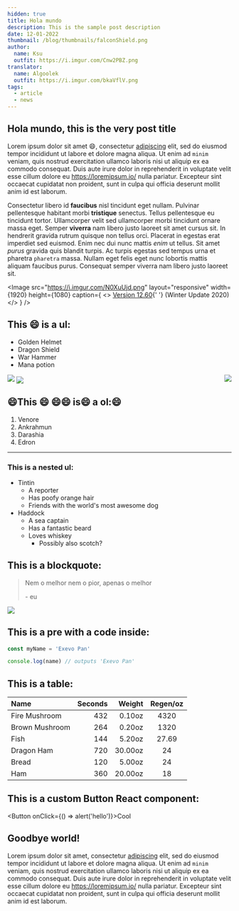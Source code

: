 ```yaml
---
hidden: true
title: Hola mundo
description: This is the sample post description
date: 12-01-2022
thumbnail: /blog/thumbnails/falconShield.png
author:
  name: Ksu
  outfit: https://i.imgur.com/Cnw2PBZ.png
translator:
  name: Algoolek
  outfit: https://i.imgur.com/bkaVflV.png
tags:
  - article
  - news
---
```


## Hola mundo, this is the very post title

Lorem ipsum dolor sit amet 😄, consectetur [adipiscing](https://loremipsum.io/) elit, sed do eiusmod tempor incididunt ut labore et dolore magna aliqua. Ut enim ad `minim` veniam, quis nostrud exercitation ullamco laboris nisi ut aliquip ex ea commodo consequat. Duis aute irure dolor in reprehenderit in voluptate velit esse cillum dolore eu <https://loremipsum.io/> nulla pariatur. Excepteur sint occaecat cupidatat non proident, sunt in culpa qui officia deserunt mollit anim id est laborum.

Consectetur libero id **faucibus** nisl tincidunt eget nullam. Pulvinar pellentesque habitant morbi **tristique** senectus. Tellus pellentesque eu tincidunt tortor. Ullamcorper velit sed ullamcorper morbi tincidunt ornare massa eget. Semper **viverra** nam libero justo laoreet sit amet cursus sit. In hendrerit gravida rutrum quisque non tellus orci. Placerat in egestas erat imperdiet sed euismod. Enim nec dui nunc mattis _enim_ ut tellus. Sit amet _*purus*_ gravida quis blandit turpis. Ac turpis egestas sed tempus urna et pharetra `pharetra` massa. Nullam eget felis eget nunc lobortis mattis aliquam faucibus purus. Consequat semper viverra nam libero justo laoreet sit.

<Image
  src="https://i.imgur.com/N0XuUjd.png"
  layout="responsive"
  width={1920}
  height={1080}
  caption={
    <>
      <a href="https://tibia.fandom.com/wiki/Updates/12.60">Version 12.60</a>{' '}
      (Winter Update 2020)
    </>
  }
/>

## This 😄 is a ul:

- Golden Helmet
- Dragon Shield
- War Hammer
- Mana potion

<Image
  src="https://i.imgur.com/UCypc8x.png"
  layout="fixed"
  width={150}
  height={100}
/>
<Image
  src="https://i.imgur.com/UCypc8x.png"
  layout="fixed"
  width={150}
  height={100}
  align="center"
/>
<Image
  src="https://i.imgur.com/UCypc8x.png"
  layout="fixed"
  width={150}
  height={100}
  align="right"
/>

## 😄This 😄 😄😄 is😄 a ol:😄

1. Venore
2. Ankrahmun
3. Darashia
4. Edron

---

### This is a nested ul:

- Tintin
  - A reporter
  - Has poofy orange hair
  - Friends with the world's most awesome dog
- Haddock
  - A sea captain
  - Has a fantastic beard
  - Loves whiskey
    - Possibly also scotch?

## This is a blockquote:

> Nem o melhor nem o pior, apenas o melhor
>
> \- eu

<Image
  src="https://i.imgur.com/HudZqJM.png"
  layout="intrinsic"
  width={408}
  height={719}
  unoptimized
  align="center"
/>

## This is a pre with a code inside:

```js
const myName = 'Exevo Pan'

console.log(name) // outputs 'Exevo Pan'
```

## This is a table:

| Name           | Seconds |  Weight | Regen/oz |
| :------------- | ------: | ------: | :------: |
| Fire Mushroom  |     432 |  0.10oz |   4320   |
| Brown Mushroom |     264 |  0.20oz |   1320   |
| Fish           |     144 |  5.20oz |  27.69   |
| Dragon Ham     |     720 | 30.00oz |    24    |
| Bread          |     120 |  5.00oz |    24    |
| Ham            |     360 | 20.00oz |    18    |

## This is a custom Button React component:

<Button onClick={() => alert('hello')}>Cool</Button>

## Goodbye world!

Lorem ipsum dolor sit amet, consectetur [adipiscing](https://loremipsum.io/) elit, sed do eiusmod tempor incididunt ut labore et dolore magna aliqua. Ut enim ad `minim` veniam, quis nostrud exercitation ullamco laboris nisi ut aliquip ex ea commodo consequat. Duis aute irure dolor in reprehenderit in voluptate velit esse cillum dolore eu <https://loremipsum.io/> nulla pariatur. Excepteur sint occaecat cupidatat non proident, sunt in culpa qui officia deserunt mollit anim id est laborum.
